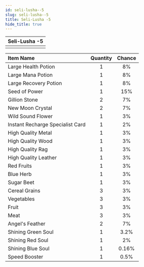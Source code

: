 ---
id: seli-lusha--5
slug: seli-lusha--5
title: Seli-Lusha -5
hide_title: true
---


| Seli-Lusha -5 |
| :------------: |
| <MapIcon iconId="128"/> |

|Item Name|Quantity|Chance|
|:--|:-:|:-:|
| <ItemIcon iconId="1004" height="32" /> Large Health Potion|1|8%|
| <ItemIcon iconId="1007" height="32" /> Large Mana Potion|1|8%|
| <ItemIcon iconId="1010" height="32" /> Large Recovery Potion|1|8%|
| <ItemIcon iconId="1012" height="32" /> Seed of Power|1|15%|
| <ItemIcon iconId="1013" height="32" /> Gillion Stone|2|7%|
| <ItemIcon iconId="1028" height="32" /> New Moon Crystal|2|7%|
| <ItemIcon iconId="1086" height="32" /> Wild Sound Flower|1|3%|
| <ItemIcon iconId="2144" height="32" /> Instant Recharge Specialist Card|1|2%|
| <ItemIcon iconId="2036" height="32" /> High Quality Metal|1|3%|
| <ItemIcon iconId="2040" height="32" /> High Quality Wood|1|3%|
| <ItemIcon iconId="2044" height="32" /> High Quality Rag|1|3%|
| <ItemIcon iconId="2048" height="32" /> High Quality Leather|1|3%|
| <ItemIcon iconId="2099" height="32" /> Red Fruits|1|3%|
| <ItemIcon iconId="2100" height="32" /> Blue Herb|1|3%|
| <ItemIcon iconId="2102" height="32" /> Sugar Beet|1|3%|
| <ItemIcon iconId="2114" height="32" /> Cereal Grains|3|3%|
| <ItemIcon iconId="2115" height="32" /> Vegetables|3|3%|
| <ItemIcon iconId="2116" height="32" /> Fruit|3|3%|
| <ItemIcon iconId="2117" height="32" /> Meat|3|3%|
| <ItemIcon iconId="2282" height="32" /> Angel's Feather|2|7%|
| <ItemIcon iconId="2283" height="32" /> Shining Green Soul|1|3.2%|
| <ItemIcon iconId="2284" height="32" /> Shining Red Soul|1|2%|
| <ItemIcon iconId="2285" height="32" /> Shining Blue Soul|1|0.16%|
| <ItemIcon iconId="1426" height="32" /> Speed Booster|1|0.5%|

